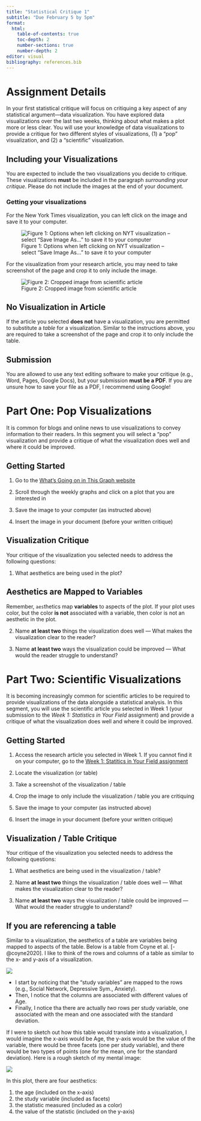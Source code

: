 ```yaml
---
title: "Statistical Critique 1"
subtitle: "Due February 5 by 5pm"
format: 
  html:
    table-of-contents: true
    toc-depth: 2
    number-sections: true
    number-depth: 2
editor: visual
bibliography: references.bib
---
```


# Assignment Details

In your first statistical critique will focus on critiquing a key aspect of any statistical argument---data visualization. You have explored data visualizations over the last two weeks, thinking about what makes a plot more or less clear. You will use your knowledge of data visualizations to provide a critique for two different styles of visualizations, (1) a "pop" visualization, and (2) a "scientific" visualization.

## Including your Visualizations

You are expected to include the two visualizations you decide to critique. These visualizations **must** be included in the paragraph *surrounding your critique*. Please do not include the images at the end of your document.

### Getting your visualizations

For the New York Times visualization, you can left click on the image and save it to your computer.

![Figure 1: Options when left clicking on NYT visualization -- select "Save Image As..." to save it to your computer](images/save_nyt.png)

For the visualization from your research article, you may need to take screenshot of the page and crop it to only include the image.

![Figure 2: Cropped image from scientific article](images/placebo_crop.png)

::: callout-caution
# No Visualization in Article

If the article you selected **does not** have a visualization, you are permitted to substitute a *table* for a visualization. Similar to the instructions above, you are required to take a screenshot of the page and crop it to only include the table.
:::

## Submission

You are allowed to use any text editing software to make your critique (e.g., Word, Pages, Google Docs), but your submission **must be a PDF**. If you are unsure how to save your file as a PDF, I recommend using Google!

# Part One: Pop Visualizations

It is common for blogs and online news to use visualizations to convey information to their readers. In this segment you will select a "pop" visualization and provide a critique of what the visualization does well and where it could be improved.

## Getting Started

1.  Go to the [What's Going on in This Graph website](https://www.nytimes.com/column/whats-going-on-in-this-graph)

2.  Scroll through the weekly graphs and click on a plot that you are interested in

3.  Save the image to your computer (as instructed above)

4.  Insert the image in your document (before your written critique)

## Visualization Critique

Your critique of the visualization you selected needs to address the following questions:

1.  What aesthetics are being used in the plot?

::: callout-tip
# Aesthetics are Mapped to Variables

Remember, `aes`thetics map **variables** to aspects of the plot. If your plot uses color, but the color **is not** associated with a variable, then color is not an aesthetic in the plot.
:::

2.  Name **at least two** things the visualization does well --- What makes the visualization clear to the reader?

3.  Name **at least two** ways the visualization could be improved --- What would the reader struggle to understand?

# Part Two: Scientific Visualizations

It is becoming increasingly common for scientific articles to be required to provide visualizations of the data alongside a statistical analysis. In this segment, you will use the scientific article you selected in Week 1 (your submission to the *Week 1: Statistics in Your Field* assignment) and provide a critique of what the visualization does well and where it could be improved.

## Getting Started

1.  Access the research article you selected in Week 1. If you cannot find it on your computer, go to the [Week 1: Statitics in Your Field assignment](https://canvas.calpoly.edu/)

2.  Locate the visualization (or table)

3.  Take a screenshot of the visualization / table

4.  Crop the image to only include the visualization / table you are critiquing

5.  Save the image to your computer (as instructed above)

6.  Insert the image in your document (before your written critique)

## Visualization / Table Critique

Your critique of the visualization you selected needs to address the following questions:

1.  What aesthetics are being used in the visualization / table?

2.  Name **at least two** things the visualization / table does well --- What makes the visualization clear to the reader?

3.  Name **at least two** ways the visualization / table could be improved --- What would the reader struggle to understand?

::: callout-tip
# If you are referencing a table

Similar to a visualization, the aesthetics of a table are variables being mapped to aspects of the table. Below is a table from Coyne et al. [-@coyne2020]. I like to think of the rows and columns of a table as similar to the x- and y-axis of a visualization. 

![](images/table-example.png){fig-alt="An image of a table from a scientific journal."}

- I start by noticing that the "study variables" are mapped to the rows (e.g., Social Network, Depressive Sym., Anxiety). 
- Then, I notice that the columns are associated with different values of Age. 
- Finally, I notice tha there are actually *two* rows per study variable, one associated with the mean and one associated with the standard deviation. 

If I were to sketch out how this table would translate into a visualization, I would imagine the x-axis would be Age, the y-axis would be the value of the variable, there would be three facets (one per study variable), and there would be two types of points (one for the mean, one for the standard deviation). Here is a rough sketch of my mental image:

![](images/table-to-plot.jpg){fig-alt="A drawing of how I would convert the table into a visualization. There are two plots, one with a title 'Social Network' and one with a title 'Anxiety', representing two of the variables the study researched. Each plot has an x-axis with different values of age (ranging from 13 to 20), and a y-axis ranging from 0 to 5. For each age, there are two points plotted. One point is plotted as a red triangle, representing the mean value for a specific age. A second point is plotted as a green circle, representing the standard devation for a specific age."}

In this plot, there are four aesthetics: 

1. the age (included on the x-axis)
2. the study variable (included as facets)
3. the statistic measured (included as a color)
4. the value of the statistic (included on the y-axis)
:::
